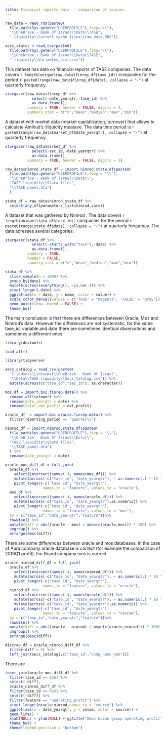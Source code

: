 ```yaml
---
title: Financial reports data  - comparison of sources
---
```



```r

raw_data = read_rds(paste0(
  file.path(Sys.getenv("USERPROFILE"),fsep="\\"),
  "\\OneDrive - Bank Of Israel\\Data\\TASE",
  " liquidity\\Current cache files\\raw_data.RDS"))

vars_status = read_csv(paste0(
  file.path(Sys.getenv("USERPROFILE"),fsep="\\"),
  "\\OneDrive - Bank Of Israel\\Data\\TASE",
  " liquidity\\Variables_List.csv"))

```



\subsection{Financial reports}

This dataset has data on financial reports of TASE companies.
The data covers `r length(unique(raw_data$finrep_df$tase_id))` companies for the period `r paste0(range(raw_data$finrep_df$date), collapse = "-")` at quarterly frequency. 


```r

stargazer(raw_data$finrep_df %>% 
            select(-date_yearqtr,-tase_id) %>% 
            as.data.frame(),
          summary = TRUE, header = FALSE, digits = 2,
          summary.stat = c("n","mean","median","max","min"))

```




\subsection{Market data}
A dataset with market data (market capitalization, turnover) that allows to calculate Amihud's iiliquidity measure. The data time period is `r paste0(range(raw_data$market_df$date_yearqtr), collapse = "-")` at quarterly frequency.

```r

stargazer(raw_data$market_df %>% 
            select(-sec_id,-date_yearqtr) %>% 
            as.data.frame(),
          summary = TRUE, header = FALSE, digits = 2)

```



\subsection{Nimrod's dataset}

```r

raw_data$nimrod_stata_df = import.nimrod.stata.df(paste0(
  file.path(Sys.getenv("USERPROFILE"),fsep = "\\"),
  "\\OneDrive - Bank Of Israel\\Data\\",
  "TASE liquidity\\Stata files",
  "\\TASE panel.dta")
  )

stata_df = raw_data$nimrod_stata_df %>% 
  select(any_of(parameters_list$nimrod_vars))


```


A dataset that was gathered by Nimrod . The data covers `r length(unique(stata_df$tase_id))` companies for the period `r paste0(range(stata_df$date), collapse = "-")` at quarterly frequency. 
The data adresses several categories:

\begin{itemize}
  \item
  Financial Reports
  \item
  Market data
\end{itemize}


```r

stargazer(stata_df %>% 
            select(-starts_with("tase"),-date) %>% 
            as.data.frame(),
          summary = TRUE,
          header = FALSE,
          summary.stat = c("n","mean","median","max","min"))

```



```r

stata_df %>% 
  slice_sample(n = 1000) %>% 
  group_by(date) %>% 
  mutate(across(everything(), ~is.na(.))) %>% 
  pivot_longer(-date) %>% 
  ggplot(aes(x = date, y = name, color = value)) + 
  scale_color_manual(values = c("TRUE" = "magenta", "FALSE" = "gray")) + 
  geom_point(show.legend = FALSE) + 
  theme_bw()

```


\subsubsection{Comparison of financial reports data}


The main conclusion is that there are differences between Oracle, Mos and Nimrod's data. However the differences are not systematic, for the same tase_id, variable and
date there are sometimes identical observations and sometimes a diffrerent ones.

```r

library(devtools)

load_all()

library(tidyverse)

```



```r

secs_catalog = read_csv(paste0(
  "C:\\Users\\internet\\OneDrive - Bank Of Israel",
  "\\Data\\TASE liquidity\\Secs_Catalog.csv")) %>% 
  mutate(across(c("tase_id","sec_id"), as.character))

mos_df = import.boi.finrep.data() %>% 
  rename_all(tolower) %>% 
  rename(date_yearqtr = date) %>% 
  rename(total_net_profit = net_profit)

oracle_df  = import.boi.oracle.finrep.data() %>%
  filter(reporting_period == "quarterly")

nimrod_df = import.nimrod.stata.df(paste0(
  file.path(Sys.getenv("USERPROFILE"),fsep = "\\"),
  "\\OneDrive - Bank Of Israel\\Data\\",
  "TASE liquidity\\Stata files",
  "\\TASE panel.dta")
  ) %>% 
  rename(date_yearqtr = date)


```

\section{Oracle vs Mos comparison}


```r

oracle_mos_diff_df = full_join(
  oracle_df %>% 
    select(intersect(names(.), names(mos_df))) %>% 
    mutate(across(-c("tase_id", "date_yearqtr"), ~ as.numeric(.) * 10 ^ (-3))) %>% 
    pivot_longer(-c("tase_id", "date_yearqtr"),
                 names_to = "feature", values_to = "oracle"),
  mos_df %>% 
    select(intersect(names(.), names(oracle_df))) %>% 
    mutate(across(-c("tase_id", "date_yearqtr"),as.numeric)) %>%  
    pivot_longer(-c("tase_id", "date_yearqtr"),
                 names_to = "feature", values_to = "mos"),
  by = c("tase_id","date_yearqtr","feature"))%>% 
  rowwise() %>% 
  mutate(diff = abs((oracle - mos) / mean(c(oracle,mos))) * 100) %>% 
  ungroup() %>% 
  arrange(desc(diff))


```

There are some differences between oracle and mos databases.
In the case of Aura company oracle database is correct
(for example the comparison of 2019Q1 profit). For Brand company mos is correct.

\section{Oracle vs Nimrod comparison}

```r

oracle_nimrod_diff_df = full_join(
  oracle_df %>% 
    select(intersect(names(.), names(nimrod_df))) %>% 
    mutate(across(-c("tase_id", "date_yearqtr"), ~ as.numeric(.) * 10 ^ (-3))) %>% 
    pivot_longer(-c("tase_id", "date_yearqtr"),
                 names_to = "feature", values_to = "oracle"),
  nimrod_df %>% 
    select(intersect(names(.), names(oracle_df))) %>% 
    mutate(across(-c("tase_id", "date_yearqtr"), ~ as.numeric(.) * 10 ^ (-3))) %>% 
    mutate(across(-c("tase_id", "date_yearqtr"),as.numeric)) %>%  
    pivot_longer(-c("tase_id", "date_yearqtr"),
                 names_to = "feature", values_to = "nimrod"),
  by = c("tase_id","date_yearqtr","feature"))%>% 
  rowwise() %>% 
  mutate(diff = abs((oracle - nimrod) / mean(c(oracle,nimrod))) * 100) %>% 
  ungroup() %>% 
  arrange(desc(diff))

discrep_df = oracle_nimrod_diff_df %>% 
  filter(diff > 5) %>% 
  left_join(secs_catalog[,c("tase_id","comp_name_heb")])

```

There are 


```r

inner_join(oracle_mos_diff_df %>% 
  filter(tase_id == 666) %>% 
  select(-diff),
  oracle_nimrod_diff_df %>% 
  filter(tase_id == 666) %>% 
  select(-diff)) %>% 
  filter(feature == "operating_profit") %>% 
  pivot_longer(oracle:nimrod,names_to = "source") %>% 
  ggplot(aes(x = date_yearqtr, y = value, color = source)) + 
  geom_line() + 
  xlab(NULL) + ylab(NULL) + ggtitle("Amos Luzon group operating profit") + 
  theme_bw() + 
  theme(legend.position = "bottom")


```


